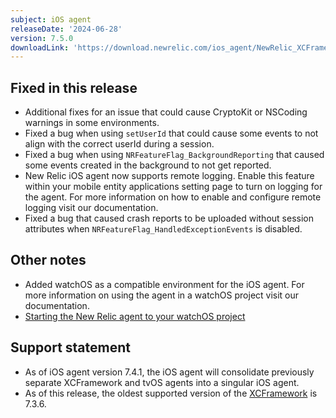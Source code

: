 ```yaml
---
subject: iOS agent
releaseDate: '2024-06-28'
version: 7.5.0
downloadLink: 'https://download.newrelic.com/ios_agent/NewRelic_XCFramework_Agent_7.5.0.zip'
---
```


## Fixed in this release

* Additional fixes for an issue that could cause CryptoKit or NSCoding warnings in some environments.
* Fixed a bug when using `setUserId` that could cause some events to not align with the correct userId during a session.
* Fixed a bug when using `NRFeatureFlag_BackgroundReporting` that caused some events created in the background to not get reported.
* New Relic iOS agent now supports remote logging. Enable this feature within your mobile entity applications setting page to turn on logging for the agent. For more information on how to enable and configure remote logging visit our documentation.
* Fixed a bug that caused crash reports to be uploaded without session attributes when `NRFeatureFlag_HandledExceptionEvents` is disabled.

## Other notes

* Added watchOS as a compatible environment for the iOS agent. For more information on using the agent in a watchOS project visit our documentation.
* [Starting the New Relic agent to your watchOS project](/docs/mobile-monitoring/new-relic-mobile-ios/watchOS/instrument-watchos)

## Support statement

* As of iOS agent version 7.4.1, the iOS agent will consolidate previously separate XCFramework and tvOS agents into a singular iOS agent.
* As of this release, the oldest supported version of the [XCFramework](/docs/release-notes/mobile-release-notes/ios-release-notes/xcframework-agent-736) is 7.3.6.
